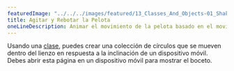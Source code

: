 ---
featuredImage: "../../../images/featured/13_Classes_And_Objects-01_Shake_Ball_Bounce-thumbnail.png"
title: Agitar y Rebotar la Pelota
oneLineDescription: Animar el movimiento de la pelota basado en el movimiento del dispositivo móvil.
---

Usando una
<a href="/reference/#/p5/class/" target="_blank">clase</a>,
puedes crear una colección de círculos que se mueven dentro del lienzo en
respuesta a la inclinación de un dispositivo móvil. Debes abrir esta página en un dispositivo móvil para mostrar el boceto.